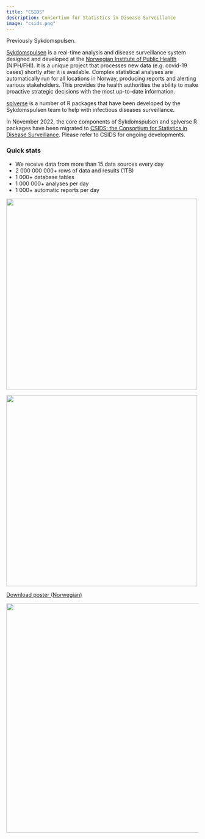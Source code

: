 ```yaml
---
title: "CSIDS"
description: Consortium for Statistics in Disease Surveillance
image: "csids.png"
---
```


Previously Sykdomspulsen.

[Sykdomspulsen](https://docs.sykdomspulsen.no) is a real-time analysis and disease surveillance system designed and developed at the [Norwegian Institute of Public Health](https://www.fhi.no) (NIPH/FHI). It is a unique project that processes new data (e.g. covid-19 cases) shortly after it is available. Complex statistical analyses are automatically run for all locations in Norway, producing reports and alerting various stakeholders. This provides the health authorities the ability to make proactive strategic decisions with the most up-to-date information.

[splverse](https://docs.sykdomspulsen.no/packages) is a number of R packages that have been developed by the Sykdomspulsen team to help with infectious diseases surveillance.

In November 2022, the core components of Sykdomspulsen and splverse R packages have been migrated to [CSIDS: the Consortium for Statistics in Disease Surveillance](https://github.com/csids). Please refer to CSIDS for ongoing developments.

### Quick stats

* We receive data from more than 15 data sources every day
* 2 000 000 000+ rows of data and results (1TB)
* 1 000+ database tables
* 1 000 000+ analyses per day
* 1 000+ automatic reports per day

<img src="conference_handout_1.jpg" width="500"/>


<img src="conference_handout_2.jpg" width="500"/>



[Download poster (Norwegian)](conference_poster.pdf)

<img src="poster.png" width="600"/>
